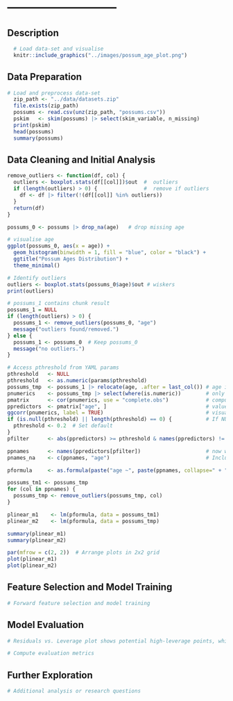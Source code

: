 
# ---------------------------

## Description

```r
  # Load data-set and visualise
  knitr::include_graphics("../images/possum_age_plot.png")

```


## Data Preparation

```r
# Load and preprocess data-set
  zip_path <- "../data/datasets.zip"
  file.exists(zip_path)
  possums <- read.csv(unz(zip_path, "possums.csv"))
  pskim   <- skim(possums) |> select(skim_variable, n_missing)
  print(pskim)                           
  head(possums)    
  summary(possums)
```

## Data Cleaning and  Initial Analysis
```r

remove_outliers <- function(df, col) {        
  outliers <- boxplot.stats(df[[col]])$out  #  outliers
  if (length(outliers) > 0) {               #  remove if outliers 
    df <- df |> filter(!(df[[col]] %in% outliers))
  }
  return(df)
}

possums_0 <- possums |> drop_na(age)   # drop missing age       

# visualise age 
ggplot(possums_0, aes(x = age)) +
  geom_histogram(binwidth = 1, fill = "blue", color = "black") +
  ggtitle("Possum Ages Distribution") +
  theme_minimal()

# Identify outliers
outliers <- boxplot.stats(possums_0$age)$out # wiskers
print(outliers)

# possums_1 contains chunk result
possums_1 = NULL
if (length(outliers) > 0) {
  possums_1 <- remove_outliers(possums_0, "age")
  message("outliers found/removed.")
} else {
  possums_1 <- possums_0  # Keep possums_0 
  message("no outliers.")
}

```







```r


# Access pthreshold from YAML params
pthreshold   <- NULL
pthreshold   <- as.numeric(params$pthreshold) 
possums_tmp  <- possums_1 |> relocate(age, .after = last_col()) # age is last
pnumerics    <- possums_tmp |> select(where(is.numeric))        # only use numeric values
pmatrix      <- cor(pnumerics, use = "complete.obs")            # compute correlation matrix
ppredictors  <- pmatrix["age", ]                                # values relative to age 
ggcorr(pnumerics, label = TRUE)                                 # visualise correlation matrix 
if (is.null(pthreshold) || length(pthreshold) == 0) {           # If NULL or empty, assign default
  pthreshold <- 0.2  # Set default
}  
pfilter      <- abs(ppredictors) >= pthreshold & names(ppredictors) != "age"

ppnames      <- names(ppredictors[pfilter])                     # now we know the names of the columns to use. 
pnames_na    <- c(ppnames, "age")                               # Include age to keep the 

pformula     <- as.formula(paste("age ~", paste(ppnames, collapse=" + ")))
```

```r
possums_tm1 <- possums_tmp
for (col in ppnames) {
  possums_tmp <- remove_outliers(possums_tmp, col)
}

```



```r

plinear_m1    <- lm(pformula, data = possums_tm1)
plinear_m2    <- lm(pformula, data = possums_tmp)

summary(plinear_m1)
summary(plinear_m2)

par(mfrow = c(2, 2))  # Arrange plots in 2x2 grid
plot(plinear_m1)
plot(plinear_m2)
```
## Feature Selection and Model Training

```r
# Forward feature selection and model training
```

## Model Evaluation

```r
# Residuals vs. Leverage plot shows potential high-leverage points, which may be influencing the model too much

# Compute evaluation metrics
```

## Further Exploration

```r
# Additional analysis or research questions
```
